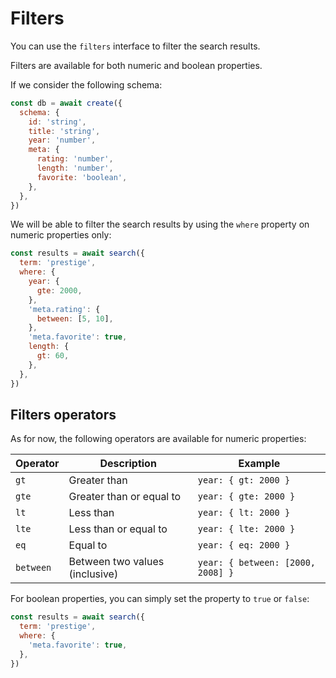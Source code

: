 # Filters

You can use the `filters` interface to filter the search results.

Filters are available for both numeric and boolean properties.

If we consider the following schema:

```javascript
const db = await create({
  schema: {
    id: 'string',
    title: 'string',
    year: 'number',
    meta: {
      rating: 'number',
      length: 'number',
      favorite: 'boolean',
    },
  },
})
```

We will be able to filter the search results by using the `where` property on numeric properties only:

```javascript
const results = await search({
  term: 'prestige',
  where: {
    year: {
      gte: 2000,
    },
    'meta.rating': {
      between: [5, 10],
    },
    'meta.favorite': true,
    length: {
      gt: 60,
    },
  },
})
```

## Filters operators

As for now, the following operators are available for numeric properties:

| Operator  | Description                    | Example                           |
| --------- | ------------------------------ | --------------------------------- |
| `gt`      | Greater than                   | `year: { gt: 2000 }`              |
| `gte`     | Greater than or equal to       | `year: { gte: 2000 }`             |
| `lt`      | Less than                      | `year: { lt: 2000 }`              |
| `lte`     | Less than or equal to          | `year: { lte: 2000 }`             |
| `eq`      | Equal to                       | `year: { eq: 2000 }`              |
| `between` | Between two values (inclusive) | `year: { between: [2000, 2008] }` |

For boolean properties, you can simply set the property to `true` or `false`:

```javascript
const results = await search({
  term: 'prestige',
  where: {
    'meta.favorite': true,
  },
})
```
